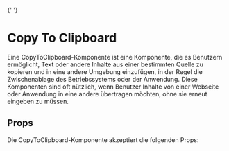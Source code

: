 
<Meta of={CopyToClipboardStories} />{' '}

# Copy To Clipboard

Eine CopyToClipboard-Komponente ist eine Komponente, die es Benutzern ermöglicht, Text oder andere Inhalte aus einer bestimmten Quelle zu kopieren und
in eine andere Umgebung einzufügen, in der Regel die Zwischenablage des Betriebssystems oder der Anwendung.
Diese Komponenten sind oft nützlich, wenn Benutzer Inhalte von einer Webseite oder Anwendung in eine andere übertragen möchten, ohne sie erneut eingeben zu müssen.

<Canvas of={CopyToClipboardStories.Default} />

## Props

Die CopyToClipboard-Komponente akzeptiert die folgenden Props:

<Controls />
